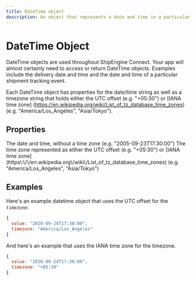 ```yaml
---
title: DateTime object
description: An object that represents a date and time in a particular time zone.
---
```


DateTime Object
===============================================
DateTime objects are used throughout ShipEngine Connect. Your app will almost certainly need to access or return DateTime objects. Examples include the delivery date and time and the date and time of a particular shipment tracking event.

Each DateTime object has properties for the date/time string as well as a timezone string that holds either the UTC offset (e.g. "+05:30") or [IANA time zone] (https://en.wikipedia.org/wiki/List_of_tz_database_time_zones) (e.g. "America/Los_Angeles", "Asia/Tokyo").



Properties
-----------------------------------------------

<Reference>

  <Field name="value" type="string" required={true}>
    <Description>
      The date and time, without a time zone (e.g. "2005-09-23T17:30:00")
    </Description>
  </Field>

  <Field name="timeZone" type="string" required={true}>
    <Description>
      The time zone represented as either the UTC offset (e.g. "+05:30") or [IANA time zone](https\:\/\/en.wikipedia.org\/wiki\/List_of_tz_database_time_zones) (e.g. "America/Los_Angeles", "Asia/Tokyo")
    </Description>
  </Field>

</Reference>



Examples
-------------------------------------------------
Here's an example datetime object that uses the UTC offset for the `timezone`:

```javascript
{
  value: "2020-09-24T17:30:00",
  timezone: "America/Los_Angeles"
}
```

And here's an example that uses the IANA time zone for the timezone.

```javascript
{
  value: "2020-09-24T17:30:00",
  timezone: "+05:30"
}
```

